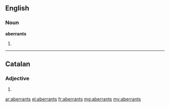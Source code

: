 ==English==

===Noun===
'''aberrants'''

#{{plural of|aberrant}}

----

==Catalan==

===Adjective===
{{ca-adj-form|m|f|p}}

# {{ca-plural of|aberrant}}

[[ar:aberrants]]
[[el:aberrants]]
[[fr:aberrants]]
[[mg:aberrants]]
[[my:aberrants]]